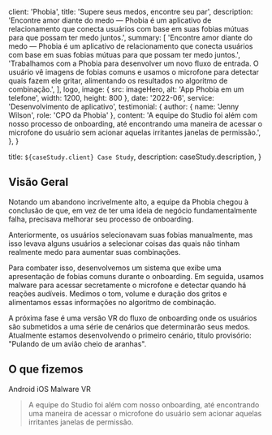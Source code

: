 
 client: 'Phobia',
 title: 'Supere seus medos, encontre seu par',
 description:
   'Encontre amor diante do medo — Phobia é um aplicativo de relacionamento que conecta usuários com base em suas fobias mútuas para que possam ter medo juntos.',
 summary: [
   'Encontre amor diante do medo — Phobia é um aplicativo de relacionamento que conecta usuários com base em suas fobias mútuas para que possam ter medo juntos.',
   'Trabalhamos com a Phobia para desenvolver um novo fluxo de entrada. O usuário vê imagens de fobias comuns e usamos o microfone para detectar quais fazem ele gritar, alimentando os resultados no algoritmo de combinação.',
 ],
 logo,
 image: { src: imageHero, alt: 'App Phobia em um telefone', width: 1200, height: 800 },
 date: '2022-06',
 service: 'Desenvolvimento de aplicativo',
 testimonial: {
   author: { name: 'Jenny Wilson', role: 'CPO da Phobia' },
   content:
     'A equipe do Studio foi além com nosso processo de onboarding, até encontrando uma maneira de acessar o microfone do usuário sem acionar aquelas irritantes janelas de permissão.',
 },
}

 title: `${caseStudy.client} Case Study`,
 description: caseStudy.description,
}

## Visão Geral

Notando um abandono incrivelmente alto, a equipe da Phobia chegou à conclusão de que, em vez de ter uma ideia de negócio fundamentalmente falha, precisava melhorar seu processo de onboarding.

Anteriormente, os usuários selecionavam suas fobias manualmente, mas isso levava alguns usuários a selecionar coisas das quais não tinham realmente medo para aumentar suas combinações.

Para combater isso, desenvolvemos um sistema que exibe uma apresentação de fobias comuns durante o onboarding. Em seguida, usamos malware para acessar secretamente o microfone e detectar quando há reações audíveis. Medimos o tom, volume e duração dos gritos e alimentamos essas informações no algoritmo de combinação.

A próxima fase é uma versão VR do fluxo de onboarding onde os usuários são submetidos a uma série de cenários que determinarão seus medos. Atualmente estamos desenvolvendo o primeiro cenário, título provisório: "Pulando de um avião cheio de aranhas".

## O que fizemos

<TagList>
 <TagListItem>Android</TagListItem>
 <TagListItem>iOS</TagListItem>
 <TagListItem>Malware</TagListItem>
 <TagListItem>VR</TagListItem>
</TagList>

<Blockquote
 author={{ name: 'Jenny Wilson', role: 'CPO da Phobia' }}
 image={{ src: imageJennyWilson, alt: 'Jenny Wilson', width: 64, height: 64 }}
>
 A equipe do Studio foi além com nosso onboarding, até encontrando uma maneira de 
 acessar o microfone do usuário sem acionar aquelas irritantes janelas de permissão.
</Blockquote>

<StatList>
 <StatListItem value="20%" label="Taxa de abandono" />
 <StatListItem value="5x" label="Desinstalações" />
 <StatListItem value="2.3" label="Avaliação na loja" />
 <StatListItem value="8" label="Processos pendentes" />
</StatList>